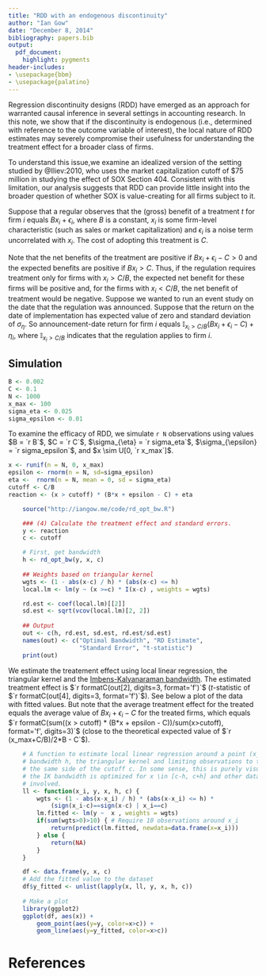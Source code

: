```yaml
---
title: "RDD with an endogenous discontinuity"
author: "Ian Gow"
date: "December 8, 2014"
bibliography: papers.bib
output:
  pdf_document:
    highlight: pygments
header-includes:
- \usepackage{bbm}
- \usepackage{palatino}
---
```


Regression discontinuity designs (RDD) have emerged as an approach for warranted causal inference in several settings in accounting research. In this note, we show that if the discontinuity is endogenous (i.e., determined with reference to the outcome variable of interest), the local nature of RDD estimates may severely compromise their usefulness for understanding the treatment effect for a broader class of firms.

To understand this issue,we examine an idealized version of the setting studied by @Iliev:2010, who uses the market capitalization cutoff of \$75 million in studying the effect of SOX Section 404.\footnote{Note that Iliev (2010) is careful not to include firms with market capitalization far from \$75 million and emphasizes that his estimates apply only to ``small firms.''} 
Consistent with this limitation, our analysis suggests that RDD can provide little insight into the broader question of whether SOX is value-creating for all firms subject to it.

Suppose that a regular observes that the (gross) benefit of a treatment $t$ for firm $i$ equals $B x_i + \epsilon_i$, where $B$ is a constant, $x_i$ is some firm-level characteristic (such as sales or market capitalization) and $\epsilon_i$ is a noise term uncorrelated with $x_i$.
The cost of adopting this treatment is $C$.


Note that the net benefits of the treatment are positive if $B x_i + \epsilon_i - C > 0$ and the expected benefits are positive if $B x_i  > C$.
Thus, if the regulation requires treatment only for firms with $x_i > C/B$, the expected net benefit for these firms will be positive and, for the firms with $x_i < C/B$, the net benefit of treatment would be negative.\footnote{We put aside for now the explanation for why firms do not choose to implement this measure independent of the regulation requiring it.}
Suppose we wanted to run an event study on the date that the regulation was announced.
Suppose that the return on the date of implementation \emph{outside of the effect of the regulation} has expected value of zero and standard deviation of $\sigma_{\eta}$.
So announcement-date return for firm $i$ equals 
$\mathbb{I}_{x_i>C/B} \left( B x_i + \epsilon_i - C \right) + \eta_i$,
where $\mathbb{I}_{x_i>C/B}$ indicates that the regulation applies to firm $i$.

## Simulation 

```r
B <- 0.002
C <- 0.1
N <- 1000
x_max <- 100
sigma_eta <- 0.025
sigma_epsilon <- 0.01 
```

To examine the efficacy of RDD, we simulate `r N` observations using values $B = `r B`$, $C = `r C`$, $\sigma_{\eta} = `r sigma_eta`$, $\sigma_{\epsilon} = `r sigma_epsilon`$, and $x \sim U[0, `r x_max`]$.


```r
x <- runif(n = N, 0, x_max)
epsilon <- rnorm(n = N, sd=sigma_epsilon)
eta <-  rnorm(n = N, mean = 0, sd = sigma_eta)
cutoff <- C/B
reaction <- (x > cutoff) * (B*x + epsilon - C) + eta
```

```r
    source("http://iangow.me/code/rd_opt_bw.R")

    ### (4) Calculate the treatment effect and standard errors.
    y <- reaction
    c <- cutoff

    # First, get bandwidth
    h <- rd_opt_bw(y, x, c)
    
    ## Weights based on triangular kernel
    wgts <- (1 - abs(x-c) / h) * (abs(x-c) <= h)
    local.lm <- lm(y ~ (x >=c) * I(x-c) , weights = wgts)    

    rd.est <- coef(local.lm)[[2]]
    sd.est <- sqrt(vcov(local.lm)[2, 2])
     
    ## Output
    out <- c(h, rd.est, sd.est, rd.est/sd.est)
    names(out) <- c("Optimal Bandwidth", "RD Estimate", 
                    "Standard Error", "t-statistic")
    print(out)
```
We estimate the treatement effect using local linear regression, the triangular kernel 
and the [Imbens-Kalyanaraman bandwidth](http://iangow.me/code/rd_opt_bw.R).
The estimated treatment effect is $`r formatC(out[2], digits=3, format='f')`$
($t$-statistic of $`r formatC(out[4], digits=3, format='f')`$).
See below a plot of the data with fitted values.\footnote{Estimates are based on locally linear kernel estimates for each value of $X$ using the bandwidth calculated above. While the bandwidth is optimized at the cutoff, there seems to be merit in visually inspecting the resulting kernel estimates for all values of $X$.}
But note that the average treatment effect for the treated equals the average value of 
$B x_i + \epsilon_i - C$ for the treated firms, which equals 
$`r formatC(sum((x > cutoff) * (B*x + epsilon - C))/sum(x>cutoff), format='f', digits=3)`$
(close to the theoretical expected value of $`r (x_max+C/B)/2*B - C`$).

```r
    # A function to estimate local linear regression around a point (x_i) using
    # bandwidth h, the triangular kernel and limiting observations to those on
    # the same side of the cutoff c. In some sense, this is purely visual, as
    # the IK bandwidth is optimized for x \in [c-h, c+h] and other data are not
    # involved.
    ll <- function(x_i, y, x, h, c) {
        wgts <- (1 - abs(x-x_i) / h) * (abs(x-x_i) <= h) * 
            (sign(x_i-c)==sign(x-c) | x_i==c)
        lm.fitted <- lm(y ~  x , weights = wgts)
        if(sum(wgts>0)>10) { # Require 10 observations around x_i
            return(predict(lm.fitted, newdata=data.frame(x=x_i)))
        } else {
            return(NA)
        }
    }

    df <- data.frame(y, x, c)
    # Add the fitted value to the dataset
    df$y_fitted <- unlist(lapply(x, ll, y, x, h, c))
    
    # Make a plot
    library(ggplot2)
    ggplot(df, aes(x)) + 
        geom_point(aes(y=y, color=x>c)) + 
        geom_line(aes(y=y_fitted, color=x>c))
```

# References
